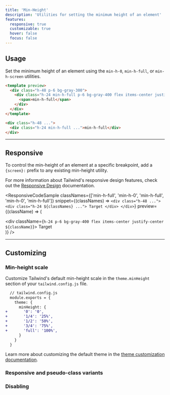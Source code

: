 ```yaml
---
title: 'Min-Height'
description: 'Utilities for setting the minimum height of an element'
features:
  responsive: true
  customizable: true
  hover: false
  focus: false
---
```




## Usage

Set the minimum height of an element using the `min-h-0`, `min-h-full`, or `min-h-screen` utilities.

```html
<template preview>
  <div class="h-48 p-6 bg-gray-300">
    <div class="h-24 min-h-full p-6 bg-gray-400 flex items-center justify-center">
      <span>min-h-full</span>
    </div>
  </div>
</template>

<div class="h-48 ...">
  <div class="h-24 min-h-full ...">min-h-full</div>
</div>
```

---

## Responsive

To control the min-height of an element at a specific breakpoint, add a `{screen}:` prefix to any existing min-height utility.

For more information about Tailwind's responsive design features, check out the [Responsive Design](/docs/responsive-design) documentation.

<ResponsiveCodeSample
  classNames={['min-h-full', 'min-h-0', 'min-h-full', 'min-h-0', 'min-h-full']}
  snippet={(classNames) => `
    <div class="h-48 ...">
      <div class="h-24 ${classNames} ...">
        Target
      </div>
    </div>
  `}
  preview={(className) => (
    <div className="h-48 p-6 bg-gray-300">
      <div className={`h-24 p-6 bg-gray-400 flex items-center justify-center ${className}`}>
        <span>Target</span>
      </div>
    </div>
  )}
/>

---

## Customizing

### Min-height scale

Customize Tailwind's default min-height scale in the `theme.minHeight` section of your `tailwind.config.js` file.

```diff
  // tailwind.config.js
  module.exports = {
    theme: {
      minHeight: {
+       '0': '0',
+       '1/4': '25%',
+       '1/2': '50%',
+       '3/4': '75%',
+       'full': '100%',
      }
    }
  }
```

Learn more about customizing the default theme in the [theme customization documentation](/docs/theme#customizing-the-default-theme).

### Responsive and pseudo-class variants

<Variants plugin="minHeight" name="min-height" />

### Disabling

<Disabling plugin="minHeight" name="min-height" />
